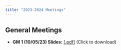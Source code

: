 ```yaml
---
title: "2023-2024 Meetings"
---
```


## General Meetings

- **GM 1 (10/05/23) Slides:** <a href="../Files/GM_23_24/GM1.pdf" target="_blank">[.pdf]</a> (Click to download)
